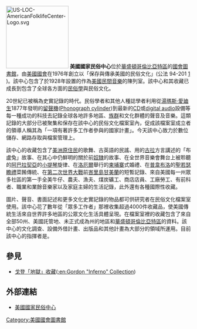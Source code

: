 {{Link style|time=2015-12-12T04:12:24+00:00}}
[[File:US-LOC-AmericanFolklifeCenter-Logo.svg|170px]]
'''美國國家民俗中心'''位於[[華盛頓哥倫比亞特區|華盛頓哥倫比亞特區]]的[[國會圖書館_(美國)|國會圖書館]]，由[[美國國會|美國國會]]在1976年創立以「保存與傳承美國的民俗文化」(公法 94-201 [http://www.loc.gov/folklife/public_law.html] {{Wayback|url=http://www.loc.gov/folklife/public_law.html |date=20210404140734 }})。該中心包含了於1928年設置的{{link-en|民俗文化檔案館|Archive of Folk Culture}}作為[[美國民間音樂|美國民間音樂]]的陳列室。該中心和其收藏已成長到包含了全球各方面的[[民俗學|民俗學]]與民俗文化。
 
20世紀已被稱為史實記錄的時代。民俗學者和其他人種誌學者利用從[[湯瑪斯·愛廸生|湯瑪斯·愛廸生]]1877年發明的[[留聲機|留聲機]]([[:en:Phonograph_cylinder|Phonograph cylinder]])到最新的[[CD|CD]]或[[數位音效|digital audio]]設備等每一種成功的科技去記錄全球各地許多地區、[[族群|族群]]和文化群體的聲音及音樂。這類記錄的大部分已被聚集和保存在該中心的民俗文化檔案室內，促成該檔案室成立者的領導人{{link-en|羅伯特·溫斯洛·戈登|Robert Winslow Gordon}}稱其為「一項有著許多工作者參與的國家計畫」。今天該中心致力於數位儲存、網路存取與檔案管理上。

該中心的收藏包含了[[印第安人|美洲原住民]]的歌舞、古英語的民謠、用{{link-en|喬治亞海群島|Georgia Sea Islands}}的[[古拉人種|古拉]]方言講述的「布盧兔」故事、在其心中仍鮮明的關於前[[:en:List_of_slaves|奴隸]]的故事、在全世界音樂會舞台上被聆聽的[[阿巴拉契亞山脈|阿巴拉契亞]]的[[:en:Musical_styles_(violin)|小提琴]]旋律、在[[洛厄爾_(麻薩諸塞州)|洛厄爾]]舉行的[[:en:Culture_of_Cambodia|柬埔寨]]式婚禮、在[[普韋布洛_(科羅拉多州)|普韋布洛]]的[[聖若瑟瞻禮|聖若瑟瞻禮]]菜餚傳統、在[[第二次世界大戰|第二次世界大戰]]前[[峇里島|峇里島]][[甘美蘭|甘美蘭]]的短暫記錄、來自美國每一州眾多社區的第一手全美牛仔、農夫、漁夫、煤炭礦工、商店店員、工廠勞工、有前科者、職業和業餘音樂家以及家庭主婦的生活記錄，此外還有各種國際性收藏。

圖片、聲音、書面記述和更多文化史實記錄的物品都可供研究者在民俗文化檔案室使用。該中心花了數年從「眾多工作者」那裡收集超過4000件收藏品，使美國傳統生活來自世界許多地區的公眾文化生活具體呈現。在檔案室裡的收藏包含了來自全部50州、美國託管地、未正式成為州的地區和[[華盛頓哥倫比亞特區|華盛頓哥倫比亞特區]]的資料。該中心的文化調查、設備外借計畫、出版品和其他計畫為大部分的領域所運用。目前該中心的指揮者是{{link-en|佩吉·柏爾格|Peggy A. Bulger}}。

==參見==
*[[戈登「地獄」收藏|戈登「地獄」收藏]]([[:en:Gordon_"Inferno"_Collection|:en:Gordon "Inferno" Collection]])

== 外部連結 ==
* [http://www.loc.gov/folklife/ 美國國家民俗中心] {{Wayback|url=http://www.loc.gov/folklife/ |date=20210425011333 }}

[[Category:美國國會圖書館|Category:美國國會圖書館]]